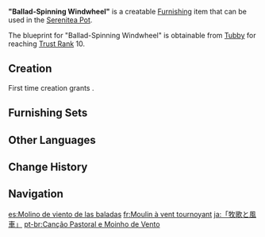 {{Furnishing Infobox
|id             = 371104
|image          = Item "Ballad-Spinning Windwheel".png
|category       = Courtyard
|subcategory    = Large Ornament
|quality        = 4
|adeptal_energy = 90
|load           = 185
|reduced_load   = 185
|description    = The windwheel is emblematic of [[Mondstadt]]. Its giant arms turn in response to the wind, generating ample energy.<br>Having read some [[Snezhnaya]]n literature on the topic, one [[Alchemy|alchemist]] thinks that it may well be possible to store the energy generated by windmills using a mechanism fashioned from a combination of [[Pyro]] and [[Electro]] [[slime]]s. But even if his experiment were to succeed, the [[Knights of Favonius]] would never allow such a dangerous plan to proceed.
|blueprint      = Trust Rank
|trust rank     = 10
|mention        = Knights of Favonius
}}
'''"Ballad-Spinning Windwheel"''' is a creatable [[Furnishing]] item that can be used in the [[Serenitea Pot]].

The blueprint for "Ballad-Spinning Windwheel" is obtainable from [[Tubby]] for reaching [[Trust Rank]] 10.

==Creation==
First time creation grants {{Item|Trust|24|x=90}}.
{{Recipe
|type = Creation
|time = 16h
|Birch Wood = 24
|White Iron Chunk = 6
|sort = Birch Wood;White Iron Chunk
}}

==Furnishing Sets==
{{Craft Usage|type=Furnishing Set}}

==Other Languages==
{{Other Languages
|en      = "Ballad-Spinning Windwheel"
|zhs     = 「牧歌与风车」
|zhs_rm  = "Mùgē yǔ Fēngchē"
|zht     = 「牧歌與風車」
|zht_rm  = "Mùgē yǔ Fēngchē"
|zh_tl   = 
|ja      = 「牧歌と風車」
|ja_rm   = "Bokka to Kazaguruma"
|ja_tl   = "A Pastoral Song and Windmill"
|ko      = 「목가와 풍차」
|ko_tl   = "A Pastoral Song and Windwheel"
|es      = Molino de viento de las baladas
|es_tl   = Windmill of the Ballads
|fr      = Moulin à vent tournoyant
|fr_tl   = Spinning Windmill
|ru      = Пасторальная песня и ветряная мельница
|ru_tl   = A Pastoral Song and Wind-Mill
|th      = "บทเพลงและกังหันลม"
|th_rm   = "Bot Phleng lae Kang-han Lom"
|th_tl   = "Song and Windwheel"
|vi      = Mục Ca Và Cối Xay Gió
|vi_tl   = 
|de      = „Balladenspinnendes Windrad“
|de_tl   = "Ballad-Spinning Windwheel"
|id      = "Balada Kincir Angin"
|id_tl   = "Ballad of the Windwheel"
|pt      = Canção Pastoral e Moinho de Vento
|pt_tl   = Pastoral Song and Windmill
|tr      = Müzikal Yel Değirmeni
|tr_tl   = Musical Windmill
|it      = Mulino a vento danzante
|it_tl   = Dancing Windmill
}}

==Change History==
{{Change History|1.5}}

==Navigation==
{{Furnishing Navbox|exterior}}

[[es:Molino de viento de las baladas]]
[[fr:Moulin à vent tournoyant]]
[[ja:「牧歌と風車」]]
[[pt-br:Canção Pastoral e Moinho de Vento]]